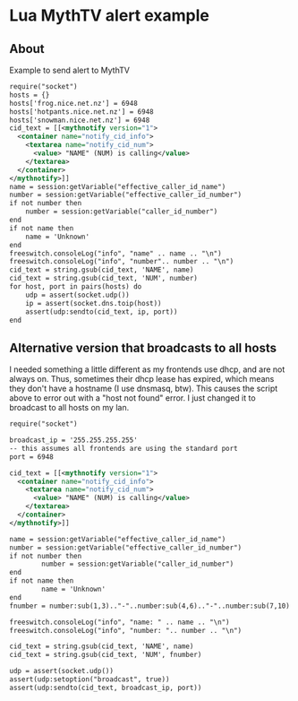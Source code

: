 
# Lua MythTV alert example 

 

## About

Example to send alert to MythTV

```xml
require("socket")
hosts = {}
hosts['frog.nice.net.nz'] = 6948
hosts['hotpants.nice.net.nz'] = 6948
hosts['snowman.nice.net.nz'] = 6948
cid_text = [[<mythnotify version="1">
  <container name="notify_cid_info">
    <textarea name="notify_cid_num">
      <value> "NAME" (NUM) is calling</value>
    </textarea>
  </container>
</mythnotify>]]
name = session:getVariable("effective_caller_id_name")
number = session:getVariable("effective_caller_id_number")
if not number then
    number = session:getVariable("caller_id_number")
end
if not name then
    name = 'Unknown'
end
freeswitch.consoleLog("info", "name" .. name .. "\n")
freeswitch.consoleLog("info", "number".. number .. "\n")
cid_text = string.gsub(cid_text, 'NAME', name)
cid_text = string.gsub(cid_text, 'NUM', number)
for host, port in pairs(hosts) do
    udp = assert(socket.udp())
    ip = assert(socket.dns.toip(host))
    assert(udp:sendto(cid_text, ip, port))
end
```

## Alternative version that broadcasts to all hosts

I needed something a little different as my frontends use dhcp, and are not always on. Thus, sometimes their dhcp lease has expired, which means they don't have a hostname (I use dnsmasq, btw). This causes the script above to error out with a "host not found" error. I just changed it to broadcast to all hosts on my lan.

```xml
require("socket")

broadcast_ip = '255.255.255.255'
-- this assumes all frontends are using the standard port
port = 6948

cid_text = [[<mythnotify version="1">
  <container name="notify_cid_info">
    <textarea name="notify_cid_num">
      <value> "NAME" (NUM) is calling</value>
    </textarea>
  </container>
</mythnotify>]]

name = session:getVariable("effective_caller_id_name")
number = session:getVariable("effective_caller_id_number")
if not number then
        number = session:getVariable("caller_id_number")
end
if not name then
        name = 'Unknown'
end
fnumber = number:sub(1,3).."-"..number:sub(4,6).."-"..number:sub(7,10)

freeswitch.consoleLog("info", "name: " .. name .. "\n")
freeswitch.consoleLog("info", "number: ".. number .. "\n")

cid_text = string.gsub(cid_text, 'NAME', name)
cid_text = string.gsub(cid_text, 'NUM', fnumber)

udp = assert(socket.udp())
assert(udp:setoption("broadcast", true))
assert(udp:sendto(cid_text, broadcast_ip, port))
```


